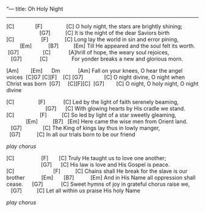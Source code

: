  "---
title: Oh Holy Night

---

[C]              [F]                [C]
O holy night, the stars are brightly shining;
                      [G7]          [C]
It is the night of the dear Saviors birth
[C]                  [F]           [C]
Long lay the world in sin and error pining,
         [Em]           [B7]          [Em]
Till He appeared and the soul felt its worth.
 [G7]                [C]           
[A]hrill of hope, the weary soul rejoices,
   [G7]            [C]               
For yonder breaks a new and glorious morn.

:::{.chorus}
[Am]        [Em]      Dm            [Am]
Fall on your knees, O hear the angel voices
 [C]G7 [C][F]    [C] [G7]              [C]
O night divine, O night when Christ was born
 [G7]     [C][F][C]  [G7]        [C]
O night, O holy night, O night divine
:::

[C]                [F]            [C]
Led by the light of faith serenely beaming,
                          [G7]      [C]
With glowing hearts by His cradle we stand.
[C]                 [F]          [C]
So led by light of a star sweetly gleaming,
             [Em]          [B7]   [Em]
Here came the wise men from Orient land.
   [G7]              [C]
The King of kings lay thus in lowly manger,
  [G7]           [C]
In all our trials born to be our friend

*play chorus*

[C]                  [F]       [C]
Truly He taught us to love one another;
                       [G7]      [C]
His law is love and His Gospel is peace.
[C]                          [F]          [C]
Chains shall He break for the slave is our brother
          [Em]       [B7]           [Em]
And in His Name all oppression shall cease.
     [G7]            [C]
Sweet hymns of joy in grateful chorus raise we,
   [G7]          [C]
Let all within us praise His holy Name

*play chorus*




